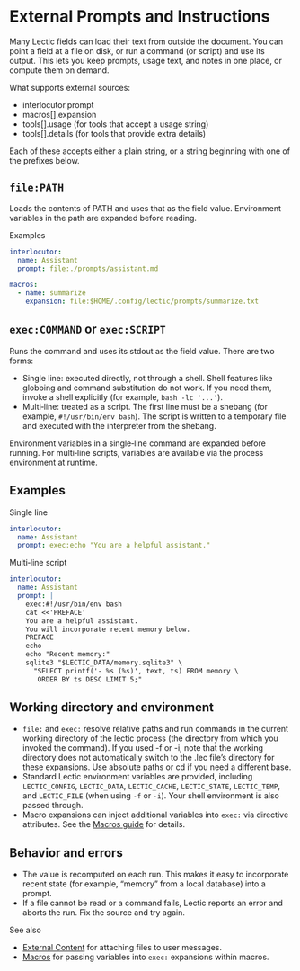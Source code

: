 # External Prompts and Instructions

Many Lectic fields can load their text from outside the document. You can
point a field at a file on disk, or run a command (or script) and use its
output. This lets you keep prompts, usage text, and notes in one place, or
compute them on demand.

What supports external sources:

- interlocutor.prompt
- macros[].expansion
- tools[].usage (for tools that accept a usage string)
- tools[].details (for tools that provide extra details)

Each of these accepts either a plain string, or a string beginning with one
of the prefixes below.

## `file:PATH`

Loads the contents of PATH and uses that as the field value. Environment
variables in the path are expanded before reading.

Examples

```yaml
interlocutor:
  name: Assistant
  prompt: file:./prompts/assistant.md
```

```yaml
macros:
  - name: summarize
    expansion: file:$HOME/.config/lectic/prompts/summarize.txt
```

## `exec:COMMAND` or `exec:SCRIPT`

Runs the command and uses its stdout as the field value. There are two
forms:

- Single line: executed directly, not through a shell. Shell features like
  globbing and command substitution do not work. If you need them, invoke a
  shell explicitly (for example, `bash -lc '...'`).
- Multi‑line: treated as a script. The first line must be a shebang (for
  example, `#!/usr/bin/env bash`). The script is written to a temporary file
  and executed with the interpreter from the shebang.

Environment variables in a single‑line command are expanded before running.
For multi‑line scripts, variables are available via the process environment
at runtime.

## Examples

Single line

```yaml
interlocutor:
  name: Assistant
  prompt: exec:echo "You are a helpful assistant."
```

Multi‑line script

```yaml
interlocutor:
  name: Assistant
  prompt: |
    exec:#!/usr/bin/env bash
    cat <<'PREFACE'
    You are a helpful assistant.
    You will incorporate recent memory below.
    PREFACE
    echo
    echo "Recent memory:"
    sqlite3 "$LECTIC_DATA/memory.sqlite3" \
      "SELECT printf('- %s (%s)', text, ts) FROM memory \
       ORDER BY ts DESC LIMIT 5;"
```

## Working directory and environment

- `file:` and `exec:` resolve relative paths and run commands in the current
  working directory of the lectic process (the directory from which you
  invoked the command). If you used -f or -i, note that the working
  directory does not automatically switch to the .lec file's directory for
  these expansions. Use absolute paths or cd if you need a different base.
- Standard Lectic environment variables are provided, including
  `LECTIC_CONFIG`, `LECTIC_DATA`, `LECTIC_CACHE`, `LECTIC_STATE`, `LECTIC_TEMP`, and
  `LECTIC_FILE` (when using `-f` or `-i`). Your shell environment is also passed
  through.
- Macro expansions can inject additional variables into `exec:` via directive
  attributes. See the [Macros guide](../automation/01_macros.qmd) for details.

## Behavior and errors

- The value is recomputed on each run. This makes it easy to incorporate
  recent state (for example, "memory" from a local database) into a prompt.
- If a file cannot be read or a command fails, Lectic reports an error and
  aborts the run. Fix the source and try again.

See also

- [External Content](./01_external_content.qmd) for attaching files to user
  messages.
- [Macros](../automation/01_macros.qmd) for passing variables into `exec:`
  expansions within macros.

